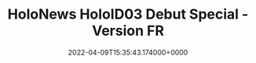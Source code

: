 ---
title: "HoloNews HoloID03 Debut Special - Version FR"
date: "2022-04-09T15:35:43.174000+0000"
link: "https://reddit.com/r/HoloNews/comments/tzvo80/holonews_holoid03_debut_special_fr_version/"
images: ["https://preview.redd.it/1k667zayvis81.png?width=640&crop=smart&auto=webp&s=e941cd400bccb7288a654982ef563006f8b2f8d8","https://i.redd.it/m9dhlfbyvis81.gif","https://preview.redd.it/qygvcsayvis81.png?width=640&crop=smart&auto=webp&s=ad0083c918aa65b63c2c613c708b222c7f0c9e9d","https://i.redd.it/lrxqn7byvis81.gif","https://preview.redd.it/n244sqayvis81.png?width=640&crop=smart&auto=webp&s=8cc03fc291d5c0fe6cca78daa79a3ce8978ff0ba","https://i.redd.it/4wcnxfbyvis81.gif","https://preview.redd.it/kls1yrayvis81.png?width=640&crop=smart&auto=webp&s=394d34e26128c11d58c10eda9cadede77e9f459e","https://preview.redd.it/1u9tyvayvis81.png?width=640&crop=smart&auto=webp&s=8577e1ae1bd57a4623102c9cbfd7e359a11677e1","https://i.redd.it/y66urvayvis81.gif","https://preview.redd.it/iaef6vayvis81.png?width=640&crop=smart&auto=webp&s=1b3b6050b70a5a34501b8a9e81db5b37aed66415","https://preview.redd.it/brxautayvis81.png?width=640&crop=smart&auto=webp&s=dce02a34671035762cdde0afdd658f7aa08ccb86"]
tags: ["special"]
---